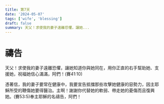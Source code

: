 ```yaml
---
title: 第7天
date: '2024-05-07'
tags: ['wife', 'blessing']
draft: false
summary: 天父！求使我的妻子遠離恐懼，讓她...
---
```


# 禱告


天父！求使我的妻子遠離恐懼，讓她知道你與她同在，用你正直的右手幫助她、支援她，祝福她信心滿滿，阿們！(賽41:10)

憑著信，我的妻子要常在健康中，我要宣告抵擋那些攻擊她健康的惡勢力，因主耶穌所受的鞭傷她要得醫治。主啊！謝謝你代替她的軟弱、帶走她的憂傷而且復興她。(賽53:5)奉主耶穌的名禱告，阿們！
